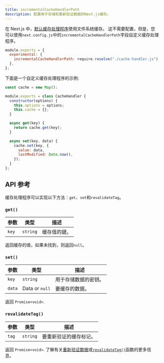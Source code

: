 ```yaml
---
title: incrementalCacheHandlerPath
description: 配置用于存储和重新验证数据的Next.js缓存。
---
```


在 Next.js 中，[默认缓存处理程序](/docs/app/building-your-application/data-fetching/fetching-caching-and-revalidating)使用文件系统缓存。 这不需要配置，但是，您可以使用`next.config.js`中的`incrementalCacheHandlerPath`字段自定义缓存处理程序。

```js filename="next.config.js"
module.exports = {
  experimental: {
    incrementalCacheHandlerPath: require.resolve("./cache-handler.js"),
  },
};
```

下面是一个自定义缓存处理程序的示例:

```js filename="cache-handler.js"
const cache = new Map();

module.exports = class CacheHandler {
  constructor(options) {
    this.options = options;
    this.cache = {};
  }

  async get(key) {
    return cache.get(key);
  }

  async set(key, data) {
    cache.set(key, {
      value: data,
      lastModified: Date.now(),
    });
  }
};
```

## API 参考

缓存处理程序可以实现以下方法：`get`、`set`和`revalidateTag`。

### `get()`

| 参数  | 类型     | 描述         |
| ----- | -------- | ------------ |
| `key` | `string` | 缓存值的键。 |

返回缓存的值，如果未找到，则返回`null`。

### `set()`

| 参数   | 类型           | 描述                 |
| ------ | -------------- | -------------------- |
| `key`  | `string`       | 用于存储数据的密钥。 |
| `data` | Data or `null` | 要缓存的数据。       |

返回 `Promise<void>`.

### `revalidateTag()`

| 参数  | 类型     | 描述                   |
| ----- | -------- | ---------------------- |
| `tag` | `string` | 要重新验证的缓存标记。 |

返回 `Promise<void>`. 了解有关[重新验证数据](/docs/app/building-your-application/data-fetching/fetching-caching-and-revalidating)或[`revalidateTag()`](/docs/app/api-reference/functions/revalidateTag)函数的更多信息。
